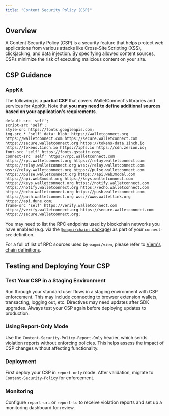 ```yaml
---
title: "Content Security Policy (CSP)"
---
```


## Overview

A Content Security Policy (CSP) is a security feature that helps protect web applications from various attacks like Cross-Site Scripting (XSS), clickjacking, and data injection. By specifying allowed content sources, CSPs minimize the risk of executing malicious content on your site.

## CSP Guidance

### AppKit

The following is a **partial CSP** that covers WalletConnect's libraries and services for [AppKit](https://docs.walletconnect.com/appkit/overview). Note that **you may need to define additional sources based on your application's requirements**.

```
default-src 'self';
script-src 'self';
style-src https://fonts.googleapis.com;
img-src * 'self' data: blob: https://walletconnect.org https://walletconnect.com https://secure.walletconnect.com https://secure.walletconnect.org https://tokens-data.1inch.io https://tokens.1inch.io https://ipfs.io https://cdn.zerion.io;
font-src 'self' https://fonts.gstatic.com;
connect-src 'self' https://rpc.walletconnect.com https://rpc.walletconnect.org https://relay.walletconnect.com https://relay.walletconnect.org wss://relay.walletconnect.com wss://relay.walletconnect.org https://pulse.walletconnect.com https://pulse.walletconnect.org https://api.web3modal.com https://api.web3modal.org https://keys.walletconnect.com https://keys.walletconnect.org https://notify.walletconnect.com https://notify.walletconnect.org https://echo.walletconnect.com https://echo.walletconnect.org https://push.walletconnect.com https://push.walletconnect.org wss://www.walletlink.org https://api.dune.com;
frame-src 'self' https://verify.walletconnect.com https://verify.walletconnect.org https://secure.walletconnect.com https://secure.walletconnect.org;
```

<Note>

You may need to list the RPC endpoints used by blockchain networks you have enabled (e.g. via the [`@wagmi/chains` package](https://wagmi.sh/core/api/chains)) as part of your `connect-src` definition.

For a full of list of RPC sources used by `wagmi/viem`, please refer to [Viem's chain definitions](https://github.com/wevm/viem/tree/main/src/chains/definitions).

</Note>

## Testing and Deploying Your CSP

### Test Your CSP in a Staging Environment

Run through your standard user flows in a staging environment with CSP enforcement. This may include connecting to browser extension wallets, transacting, logging out, etc. Directives may need updates after SDK upgrades. Always test your CSP again before deploying updates to production.

### Using Report-Only Mode

Use the `Content-Security-Policy-Report-Only` header, which sends violation reports without enforcing policies. This helps assess the impact of CSP changes without affecting functionality.

### Deployment

First deploy your CSP in `report-only` mode. After validation, migrate to `Content-Security-Policy` for enforcement.

### Monitoring

Configure `report-uri` or `report-to` to receive violation reports and set up a monitoring dashboard for review.

